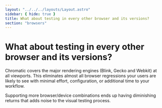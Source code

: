 ```yaml
---
layout: "../../../layouts/Layout.astro"
sidebar: { hide: true }
title: What about testing in every other browser and its versions?
section: "browsers"
---
```


# What about testing in every other browser and its versions?

Chromatic covers the major rendering engines (Blink, Gecko and Webkit) at all viewports. This eliminates almost all browser regressions your users are likely to see with minimal effort, configuration, or additional time to your workflow.

Supporting more browser/device combinations ends up having diminishing returns that adds noise to the visual testing process.
